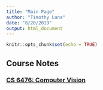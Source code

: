 ```yaml
---
title: "Main Page"
author: "Timothy Luna"
date: "8/20/2019"
output: html_document
---
```


```r
knitr::opts_chunk$set(echo = TRUE)
```

## Course Notes

### [CS 6476: Computer Vision](cs6476.html)
